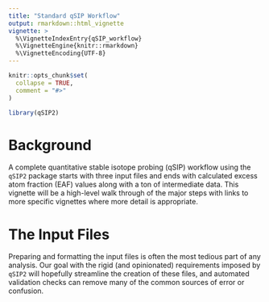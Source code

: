 ```yaml
---
title: "Standard qSIP Workflow"
output: rmarkdown::html_vignette
vignette: >
  %\VignetteIndexEntry{qSIP_workflow}
  %\VignetteEngine{knitr::rmarkdown}
  %\VignetteEncoding{UTF-8}
---
```


```r
knitr::opts_chunk$set(
  collapse = TRUE,
  comment = "#>"
)
```

```r
library(qSIP2)
```

# Background

A complete quantitative stable isotope probing (qSIP) workflow using the `qSIP2` package starts with three input files and ends with calculated excess atom fraction (EAF) values along with a ton of intermediate data. This vignette will be a high-level walk through of the major steps with links to more specific vignettes where more detail is appropriate. 

# The Input Files

Preparing and formatting the input files is often the most tedious part of any analysis. Our goal with the rigid (and opinionated) requirements imposed by `qSIP2` will hopefully streamline the creation of these files, and automated validation checks can remove many of the common sources of error or confusion.




